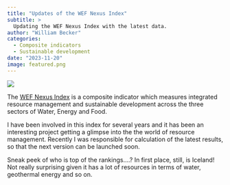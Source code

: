 ```yaml
---
title: "Updates of the WEF Nexus Index"
subtitle: >
  Updating the WEF Nexus Index with the latest data.
author: "William Becker"
categories:
  - Composite indicators
  - Sustainable development
date: "2023-11-20"
image: featured.png
---
```


![](featured.png)

The [WEF Nexus Index](https://wefnexusindex.org/) is a composite indicator which measures integrated resource management and sustainable development across the three sectors of Water, Energy and Food.

I have been involved in this index for several years and it has been an interesting project getting a glimpse into the the world of resource management. Recently I was responsible for calculation of the latest results, so that the next version can be launched soon.

Sneak peek of who is top of the rankings....? In first place, still, is Iceland! Not really surprising given it has a lot of resources in terms of water, geothermal energy and so on.
